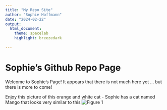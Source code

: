 ```yaml
---
title: "My Repo Site"
author: "Sophie Hoffmann"
date: "2024-02-22"
output: 
  html_document:
    theme: spacelab
    highlight: breezedark
    
---
```


# Sophie's Github Repo Page

Welcome to Sophie's Page! It appears that there is not much here yet ... but there is more to come!

Enjoy this picture of this orange and white cat - Sophie has a cat named Mango that looks very similar to this
![Figure 1](download.jpg)



